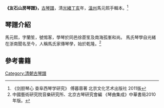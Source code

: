 '''《友石山房琴譜》，'''[[古琴譜|古琴譜]]，清[[光緒|光緒]][[丁亥|丁亥]]年，[[溫州|溫州]]馬元熙手輯本。<ref>《剑胆琴心 查阜西琴学研究》 傅暮蓉著 北京文化艺术出版社 2011版</ref>

==琴譜介紹==
馬元熙，字蘭笙，號惕客，學琴於同邑徐茞笙及南海孤峯和尚。
馬氏琴學自光緒在浙南聞名至今，人稱馬氏家傳琴學，始於乾隆。<ref>中國藝術研究院音樂研究所、北京古琴研究會編 《琴曲集成》中華書局2010年版。</ref>

==參考書籍==
{{reflist}}
[[Category:清朝古琴譜|Category:清朝古琴譜]]

{{音乐小作品}}